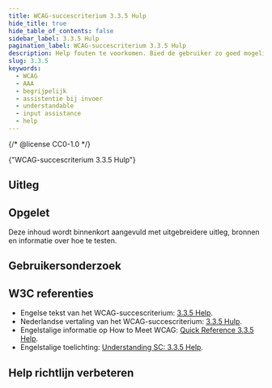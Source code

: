 ```yaml
---
title: WCAG-succescriterium 3.3.5 Hulp
hide_title: true
hide_table_of_contents: false
sidebar_label: 3.3.5 Hulp
pagination_label: WCAG-succescriterium 3.3.5 Hulp
description: Help fouten te voorkomen. Bied de gebruiker zo goed mogelijk hulp aan bij de taak waar deze mee bezig is.
slug: 3.3.5
keywords:
  - WCAG
  - AAA
  - begrijpelijk
  - assistentie bij invoer
  - understandable
  - input assistance
  - help
---
```


{/* @license CC0-1.0 */}


<WcagHeadingGroup level={1} conformanceLevel="Niveau AAA">
  {"WCAG-succescriterium 3.3.5 Hulp"}
</WcagHeadingGroup>

<SpotlightSection>
  <Markdown omitH1 headinglevel={3}>
    <AAAMessage />
  </Markdown>
</SpotlightSection>

## Uitleg

<Summary />

## Opgelet

Deze inhoud wordt binnenkort aangevuld met uitgebreidere uitleg, bronnen en informatie over hoe te testen.

## Gebruikersonderzoek

<CTAGebruikersonderzoek />

## W3C referenties

- Engelse tekst van het WCAG-succescriterium: [<span lang="en">3.3.5 Help</span>](https://www.w3.org/TR/WCAG22/#help).
- Nederlandse vertaling van het WCAG-succescriterium: [3.3.5 Hulp](https://www.w3.org/Translations/WCAG22-nl/#help).
- Engelstalige informatie op <span lang="en">How to Meet WCAG</span>: [<span lang="en">Quick Reference 3.3.5 Help</span>](https://www.w3.org/WAI/WCAG22/quickref/#help).
- Engelstalige toelichting: [<span lang="en">Understanding SC: 3.3.5 Help</span>](https://www.w3.org/WAI/WCAG22/Understanding/help.html).

<Disclaimer />

## Help richtlijn verbeteren

<Markdown omitH1 headinglevel={3}>
  <WCAGFooterInfo />
</Markdown>
